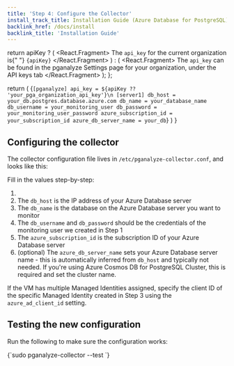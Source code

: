 ```yaml
---
title: 'Step 4: Configure the Collector'
install_track_title: Installation Guide (Azure Database for PostgreSQL)
backlink_href: /docs/install
backlink_title: 'Installation Guide'
---
```



  return apiKey ? (
    <React.Fragment>
      The <code>api_key</code> for the current organization is{" "}
      <code>{apiKey}</code>
    </React.Fragment>
  ) : (
    <React.Fragment>
      The <code>api_key</code> can be found in the pganalyze Settings page for
      your organization, under the API keys tab
    </React.Fragment>
  );
};

  return (
    <CodeBlock>
      {`[pganalyze]
api_key = ${apiKey ?? 'your_pga_organization_api_key'}\n
[server1]
db_host = your_db.postgres.database.azure.com
db_name = your_database_name
db_username = your_monitoring_user
db_password = your_monitoring_user_password
azure_subscription_id = your_subscription_id
azure_db_server_name = your_db`}
    </CodeBlock>
  )
}

## Configuring the collector

The collector configuration file lives in `/etc/pganalyze-collector.conf`, and looks like this:

<ConfigSample apiKey={props.apiKey} />

Fill in the values step-by-step:

1. <APIKeyInstructions apiKey={props.apiKey} />
2. The `db_host` is the IP address of your Azure Database server
3. The `db_name` is the database on the Azure Database server you want to monitor
4. The `db_username` and `db_password` should be the credentials of the monitoring user we created in Step 1
5. The `azure_subscription_id` is the subscription ID of your Azure Database server
6. (optional) The `azure_db_server_name` sets your Azure Database server name - this is automatically inferred from `db_host` and typically not needed.
If you're using Azure Cosmos DB for PostgreSQL Cluster, this is required and set the cluster name.

If the VM has multiple Managed Identities assigned, specify the client ID of the specific Managed Identity created in Step 3
using the `azure_ad_client_id` setting.

## Testing the new configuration

Run the following to make sure the configuration works:

<CodeBlock language="bash">
{`sudo pganalyze-collector --test
`}
</CodeBlock>

<PublicLastStepLogInsightsLink />
